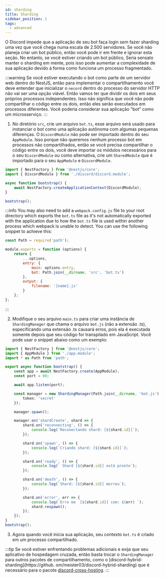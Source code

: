 ```yaml
---
id: sharding
title: Sharding
sidebar_position: 1
tags:
  - advanced
---
```


O Discord impede que a aplicação de seu bot faça login sem fazer sharding uma vez que você chega numa escala de 2.500 servidores. Se você não planeja criar um bot público, então você pode ir em frente e ignorar esta seção. No entanto, se você estiver criando um bot público, Seria sensato manter o sharding em mente, pois isso pode aumentar a complexidade de sua aplicação devido à forma como funciona um processo fragmentado.

:::warning
Se você estiver executando o bot como parte de um servidor web dentro do NestJS, então para implementar o compartilhamento você deve entender que inicializar o `necord` dentro do processo do servidor HTTP não vai ser uma opção viável. Então vamos ter que dividir os dois em seus próprios processos independentes. Isso não significa que você não pode compartilhar o código entre os dois, então eles serão executados em processos diferentes. Você poderia considerar sua aplicação "bot" como um microsserviço.
:::

1. No diretório `src`, crie um arquivo `bot.ts`, esse arquivo será usado para instanciar o bot como uma aplicação autônoma com algumas pequenas diferenças. O `DiscordModule` não pode ser importado dentro do seu `AppModule`. Isso porque não queremos nenhum processo bot em processos não compartilhados, então se você precisa compartilhar o código entre os dois, você deve importar os módulos necessários para o seu `DiscordModule` ou como alternativa, crie um `SharedModule` que é importado para o seu `AppModule` e `DiscordModule`.

```typescript
import { NestFactory } from '@nestjs/core';
import { DiscordModule } from './discord/discord.module';

async function bootstrap() {
    await NestFactory.createApplicationContext(DiscordModule);
}

bootstrap();
```

:::info
You may also need to add a `webpack.config.js` file to your root directory which exports the `bot.ts` file as it's not automatically exported with the application due to how the `bot.ts` file is used within another process which webpack is unable to detect. You can use the following snippet to achieve this:

```js
const Path = require('path');

module.exports = function (options) {
    return {
        ...options,
        entry: {
            main: options.entry,
            bot: Path.join(__dirname, 'src', 'bot.ts')
        },
        output: {
            filename: '[name].js'
        }
    };
};
```

:::

2. Modifique o seu arquivo `main.ts` para criar uma instância de `ShardingManager` que chama o arquivo `bot.js` (não a extensão .ts), especificando uma extensão .ts causará erros, pois ela é executada somente depois que seu código for transpilado em JavaScript. Você pode usar o snippet abaixo como um exemplo:

```typescript
import { NestFactory } from '@nestjs/core';
import { AppModule } from './app.module';
import * as Path from 'path';

export async function bootstrap() {
    const app = await NestFactory.create(AppModule);
    const port = 80;

    await app.listen(port);

    const manager = new ShardingManager(Path.join(__dirname, 'bot.js'), {
        token: 'secret'
    });

    manager.spawn();

    manager.on('shardCreate', shard => {
        shard.on('reconnecting', () => {
            console.log(`Reconectando shard: [${shard.id}]`);
        });

        shard.on('spawn', () => {
            console.log(`Criando shard: [${shard.id}]`);
        });

        shard.on('ready', () => {
            console.log(` Shard [${shard.id}] está pronto`);
        });

        shard.on('death', () => {
            console.log(`Shard: [${shard.id}] morreu`);
        });

        shard.on('error', err => {
            console.log(`Erro em  [${shard.id}] com: ${err} `);
            shard.respawn();
        });
    });
}
bootstrap();
```

3. Agora quando você inicia sua aplicação, seu contexto `bot.ts` é criado em um processo compartilhado.

:::tip
Se você estiver enfrentando problemas adicionais e exija que seu aplicativo de hospedagem cruzada, então basta trocar o `ShardingManager` para outros pacotes de compartilhamento, como o [discord-hybrid-sharding](https://github. om/meister03/discord-hybrid-sharding) que é necessário para o pacote [discord-cross-hosting](https://github.com/meister03/discord-cross-host).
:::
